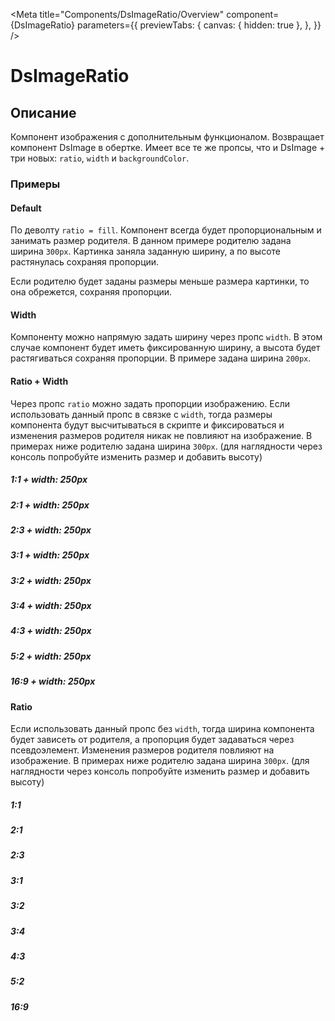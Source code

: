 
<Meta title="Components/DsImageRatio/Overview"
      component={DsImageRatio}
      parameters={{
        previewTabs: {
          canvas: { hidden: true },
        },
      }}
/>

# DsImageRatio

## Описание

Компонент изображения с дополнительным функционалом. Возвращает компонент DsImage в обертке.
Имеет все те же пропсы, что и DsImage + три новых: `ratio`, `width` и `backgroundColor`.

### Примеры

#### Default
По деволту `ratio = fill`. Компонент всегда будет пропорциональным и занимать размер родителя.
В данном примере родителю задана ширина `300px`. Картинка заняла заданную ширину, а по высоте растянулась сохраняя пропорции.

<Canvas>
  <Story id="components-dsimageratio-stories--background-color"/>
</Canvas>

Если родителю будет заданы размеры меньше размера картинки, то она обрежется, сохраняя пропорции.

<Canvas>
  <Story id="components-dsimageratio-stories--default-with-height-container"/>
</Canvas>

#### Width
Компоненту можно напрямую задать ширину через пропс `width`.
В этом случае компонент будет иметь фиксированную ширину, а высота будет растягиваться сохраняя пропорции.
В примере задана ширина `200px`.

<Canvas>
  <Story id="components-dsimageratio-stories--width"/>
</Canvas>

#### Ratio + Width
Через пропс `ratio` можно задать пропорции изображению.
Если использовать данный пропс в связке с `width`, тогда размеры компонента будут высчитываться в скрипте и фиксироваться и изменения размеров родителя никак не повлияют на изображение.
В примерах ниже родителю задана ширина `300px`. (для наглядности через консоль попробуйте изменить размер и добавить высоту)

##### 1:1 + width: 250px
<Canvas>
  <Story id="components-dsimageratio-stories--ratio-1-on-1-with-width"/>
</Canvas>

##### 2:1 + width: 250px
<Canvas>
  <Story id="components-dsimageratio-stories--ratio-2-on-1-with-width"/>
</Canvas>

##### 2:3 + width: 250px
<Canvas>
  <Story id="components-dsimageratio-stories--ratio-2-on-3-with-width"/>
</Canvas>

##### 3:1 + width: 250px
<Canvas>
  <Story id="components-dsimageratio-stories--ratio-3-on-1-with-width"/>
</Canvas>

##### 3:2 + width: 250px
<Canvas>
  <Story id="components-dsimageratio-stories--ratio-3-on-2-with-width"/>
</Canvas>

##### 3:4 + width: 250px
<Canvas>
  <Story id="components-dsimageratio-stories--ratio-3-on-4-with-width"/>
</Canvas>

##### 4:3 + width: 250px
<Canvas>
  <Story id="components-dsimageratio-stories--ratio-4-on-3-with-width"/>
</Canvas>

##### 5:2 + width: 250px
<Canvas>
  <Story id="components-dsimageratio-stories--ratio-5-on-2-with-width"/>
</Canvas>

##### 16:9 + width: 250px
<Canvas>
  <Story id="components-dsimageratio-stories--ratio-16-on-9-with-width"/>
</Canvas>

#### Ratio
Если использовать данный пропс без `width`, тогда ширина компонента будет зависеть от родителя, а пропорция будет задаваться через псевдоэлемент. Изменения размеров родителя повлияют на изображение.
В примерах ниже родителю задана ширина `300px`. (для наглядности через консоль попробуйте изменить размер и добавить высоту)

##### 1:1
<Canvas>
  <Story id="components-dsimageratio-stories--ratio-1-on-1"/>
</Canvas>

##### 2:1
<Canvas>
  <Story id="components-dsimageratio-stories--ratio-2-on-1"/>
</Canvas>

##### 2:3
<Canvas>
  <Story id="components-dsimageratio-stories--ratio-2-on-3"/>
</Canvas>

##### 3:1
<Canvas>
  <Story id="components-dsimageratio-stories--ratio-3-on-1"/>
</Canvas>

##### 3:2
<Canvas>
  <Story id="components-dsimageratio-stories--ratio-3-on-2"/>
</Canvas>

##### 3:4
<Canvas>
  <Story id="components-dsimageratio-stories--ratio-3-on-4"/>
</Canvas>

##### 4:3
<Canvas>
  <Story id="components-dsimageratio-stories--ratio-4-on-3"/>
</Canvas>

##### 5:2
<Canvas>
  <Story id="components-dsimageratio-stories--ratio-5-on-2"/>
</Canvas>

##### 16:9
<Canvas>
  <Story id="components-dsimageratio-stories--ratio-16-on-9"/>
</Canvas>
